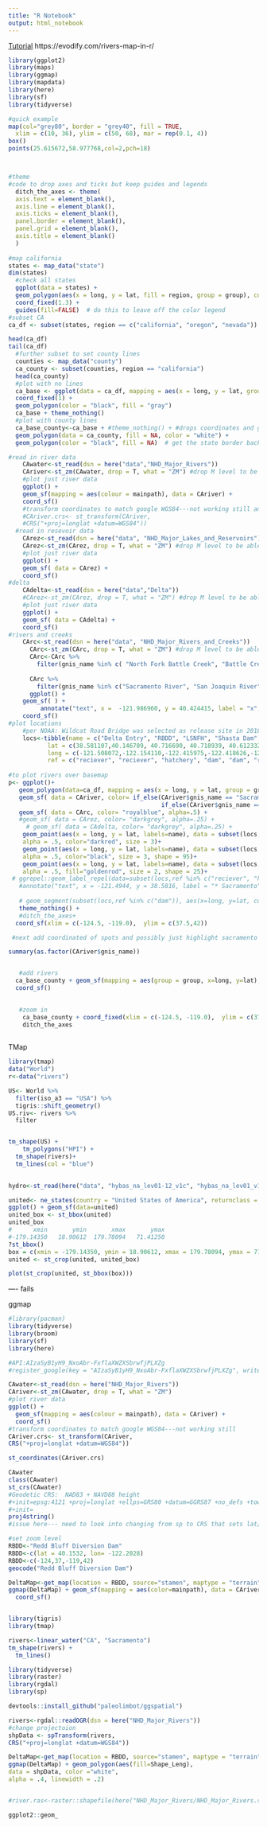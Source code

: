 ```yaml
---
title: "R Notebook"
output: html_notebook
---
```


[Tutorial](https://eriqande.github.io/rep-res-web/lectures/making-maps-with-R.html)
https://evodify.com/rivers-map-in-r/
```r
library(ggplot2)
library(maps)
library(ggmap)
library(mapdata)
library(here)
library(sf)
library(tidyverse)

#quick example
map(col="grey80", border = "grey40", fill = TRUE,
  xlim = c(10, 36), ylim = c(50, 68), mar = rep(0.1, 4))
box()
points(25.615672,58.977768,col=2,pch=18)



#theme
#code to drop axes and ticks but keep guides and legends
  ditch_the_axes <- theme(
  axis.text = element_blank(),
  axis.line = element_blank(),
  axis.ticks = element_blank(),
  panel.border = element_blank(),
  panel.grid = element_blank(),
  axis.title = element_blank()
  )
  
#map california
states <- map_data("state")
dim(states)
  #check all states
  ggplot(data = states) + 
  geom_polygon(aes(x = long, y = lat, fill = region, group = group), color = "white") + 
  coord_fixed(1.3) +
  guides(fill=FALSE)  # do this to leave off the color legend
#subset CA
ca_df <- subset(states, region == c("california", "oregon", "nevada"))

head(ca_df)
tail(ca_df)
  #further subset to set county lines
  counties <- map_data("county")
  ca_county <- subset(counties, region == "california")
  head(ca_county)
  #plot with no lines
  ca_base <- ggplot(data = ca_df, mapping = aes(x = long, y = lat, group = group)) + 
  coord_fixed(1) + 
  geom_polygon(color = "black", fill = "gray")
  ca_base + theme_nothing()
  #plot with county lines
  ca_base_county<-ca_base + #theme_nothing() + #drops coordinates and grid
  geom_polygon(data = ca_county, fill = NA, color = "white") +
  geom_polygon(color = "black", fill = NA)  # get the state border back on top

#read in river data
    CAwater<-st_read(dsn = here("data","NHD_Major_Rivers"))
    CAriver<-st_zm(CAwater, drop = T, what = "ZM") #drop M level to be able to use--not sure why
    #plot just river data
    ggplot() +
    geom_sf(mapping = aes(colour = mainpath), data = CAriver) +
    coord_sf()
    #transform coordinates to match google WGS84---not working still and don't need to do for overlaying
    #CAriver.crs<- st_transform(CAriver,
    #CRS("+proj=longlat +datum=WGS84"))
  #read in resevoir data
    CArez<-st_read(dsn = here("data", "NHD_Major_Lakes_and_Reservoirs"))
    CArez<-st_zm(CArez, drop = T, what = "ZM") #drop M level to be able to use--not sure why
    #plot just river data
    ggplot() +
    geom_sf( data = CArez) +
    coord_sf()
#delta
    CAdelta<-st_read(dsn = here("data","Delta"))
    #CArez<-st_zm(CArez, drop = T, what = "ZM") #drop M level to be able to use--not sure why
    #plot just river data
    ggplot() +
    geom_sf( data = CAdelta) +
    coord_sf() 
#rivers and creeks
    CArc<-st_read(dsn = here("data", "NHD_Major_Rivers_and_Creeks"))
      CArc<-st_zm(CArc, drop = T, what = "ZM") #drop M level to be able to use--not sure why
      CArc<-CArc %>% 
        filter(gnis_name %in% c( "North Fork Battle Creek", "Battle Creek", "South Fork Battle Creek"))
    
      CArc %>% 
        filter(gnis_name %in% c("Sacramento River", "San Joaquin River", "North Fork Battle Creek", "Battle Creek", "South Fork Battle Creek")) %>% 
      ggplot() +
    geom_sf( ) +
         annotate("text", x =  -121.986960, y = 40.424415, label = "x", color="red")+
    coord_sf()     
#plot locations
    #per NOAA: Wildcat Road Bridge was selected as release site in 2018. see: https://www.noaa.gov/sites/default/files/legacy/document/2020/Oct/07354626189.pdf; no coordinates shared but searching via google wildcat road intersects north fork at 40.424415, -121.986960
    locs<-tibble(name = c("Delta Entry", "RBDD", "LSNFH", "Shasta Dam", "Keswick Dam", "Battle Creek", "Sacramento", "Caldwell Park"), 
           lat = c(38.581107,40.146709, 40.716690, 40.718939, 40.612332, 40.424415,38.5816, 40.592527),
           long = c(-121.508072,-122.154110,-122.415975,-122.418626,-122.445812, -121.986960,-121.4944, -122.391859),
           ref = c("reciever", "reciever", "hatchery", "dam", "dam", "release", "city", "release"))
    
#to plot rivers over basemap
p<- ggplot()+
   geom_polygon(data=ca_df, mapping = aes(x = long, y = lat, group = group), color = "black", fill = "transparent")+
   geom_sf( data = CAriver, color= if_else(CAriver$gnis_name == "Sacramento River", "royalblue",
                                           if_else(CAriver$gnis_name == "San Joaquin River","royalblue", "transparent")), alpha=.5) +
   geom_sf( data = CArc, color= "royalblue", alpha=.5) +
   #geom_sf( data = CArez, color= "darkgrey", alpha=.25) +
     # geom_sf( data = CAdelta, color= "darkgrey", alpha=.25) +
    geom_point(aes(x = long, y = lat, labels=name), data = subset(locs,ref %in% c("reciever")),
    alpha = .5, color="darkred", size = 3)+
    geom_point(aes(x = long, y = lat, labels=name), data = subset(locs,ref %in% c("dam")),
    alpha = .5, color="black", size = 3, shape = 95)+
    geom_point(aes(x = long, y = lat, labels=name), data = subset(locs,ref %in% c("release")),
    alpha = .5, fill="goldenrod", size = 2, shape = 25)+
 # ggrepel::geom_label_repel(data=subset(locs,ref %in% c("reciever", "hatchery")), aes(x=long, y=lat, label =name), min.segment.length = 0)+
   #annotate("text", x = -121.4944, y = 38.5816, label = "* Sacramento")+
   
   # geom_segment(subset(locs,ref %in% c("dam")), aes(x=long, y=lat, color = name))+
   theme_nothing() +
   #ditch_the_axes+
  coord_sf(xlim = c(-124.5, -119.0),  ylim = c(37.5,42))

 #next add coordinated of spots and possibly just highlight sacramento river and add delta?

summary(as.factor(CAriver$gnis_name))


   #add rivers
  ca_base_county + geom_sf(mapping = aes(group = group, x=long, y=lat), data = CAriver.crs) +
  coord_sf()

  
   #zoom in
    ca_base_county + coord_fixed(xlim = c(-124.5, -119.0),  ylim = c(37.5,42), ratio = 1.1)+ theme_bw() +
    ditch_the_axes
    
```

TMap
```r
library(tmap)
data("World")
r<-data("rivers")

US<- World %>% 
  filter(iso_a3 == "USA") %>% 
  tigris::shift_geometry()
US.riv<- rivers %>% 
  filter


tm_shape(US) +
    tm_polygons("HPI") +
  tm_shape(rivers)+
  tm_lines(col = "blue")
  

```

```r
hydro<-st_read(here("data", "hybas_na_lev01-12_v1c", "hybas_na_lev01_v1c.shp"))

united<- ne_states(country = "United States of America", returnclass = "sf")
ggplot() + geom_sf(data=united)
united_box <- st_bbox(united)
united_box
#      xmin       ymin       xmax       ymax 
#-179.14350   18.90612  179.78094   71.41250  
?st_bbox()
box = c(xmin = -179.14350, ymin = 18.90612, xmax = 179.78094, ymax = 71.41250)
united <- st_crop(united, united_box)

plot(st_crop(united, st_bbox(box)))
```


---- fails

ggmap
```r
#library(pacman)
library(tidyverse)
library(broom)
library(sf)
library(here)

#API:AIzaSyB1yH9_NxoAbr-FxflaXWZXSbrwfjPLXZg
#register_google(key = "AIzaSyB1yH9_NxoAbr-FxflaXWZXSbrwfjPLXZg", write = TRUE)

CAwater<-st_read(dsn = here("NHD_Major_Rivers"))
CAriver<-st_zm(CAwater, drop = T, what = "ZM")
#plot river data
ggplot() +
  geom_sf(mapping = aes(colour = mainpath), data = CAriver) +
  coord_sf()
#transform coordinates to match google WGS84---not working still
CAriver.crs<- st_transform(CAriver,
CRS("+proj=longlat +datum=WGS84"))

st_coordinates(CAriver.crs)

CAwater
class(CAwater)
st_crs(CAwater)
#Geodetic CRS:  NAD83 + NAVD88 height
#+init=epsg:4121 +proj=longlat +ellps=GRS80 +datum=GGRS87 +no_defs +towgs84=-199.87,74.79,246.62
#+init=
proj4string()
#issue here--- need to look into changing from sp to CRS that sets lat/long for polygon

#set zoom level
RBDD<-"Redd Bluff Diversion Dam"
RBDD<-c(lat = 40.1532, lon= -122.2028)
RBDD<-c(-124,37,-119,42)
geocode("Redd Bluff Diversion Dam")

DeltaMap<-get_map(location = RBDD, source="stamen", maptype = "terrain", color = "bw", crop=F)
ggmap(DeltaMap) + geom_sf(mapping = aes(color=mainpath), data = CAriver.crs) +
  coord_sf()



```

```r
library(tigris)
library(tmap)

rivers<-linear_water("CA", "Sacramento")
tm_shape(rivers) +
  tm_lines()
```



```r
library(tidyverse)
library(raster)
library(rgdal)
library(sp)

devtools::install_github("paleolimbot/ggspatial")

rivers<-rgdal::readOGR(dsn = here("NHD_Major_Rivers"))
#change projectoion
shpData <- spTransform(rivers,
CRS("+proj=longlat +datum=WGS84"))

DeltaMap<-get_map(location = RBDD, source="stamen", maptype = "terrain", color = "bw", crop=F)
ggmap(DeltaMap) + geom_polygon(aes(fill=Shape_Leng),
data = shpData, color ="white",
alpha = .4, linewidth = .2)


#river.ras<-raster::shapefile(here("NHD_Major_Rivers/NHD_Major_Rivers.shp"))

ggplot2::geom_



```

